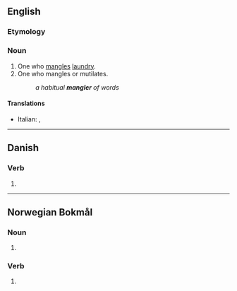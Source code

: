 ==English==

===Etymology===
{{affix|en|mangle|-er|id2=agent noun}}

===Noun===
{{en-noun}}

# One who [[mangle]]s [[laundry]].
# One who mangles or mutilates.
#: ''a habitual '''mangler''' of words''

====Translations====
{{trans-top|person who mangles laundry}}
* Italian: {{t|it|manganatore|m}}, {{t|it|manganatrice|f}}
{{trans-mid}}
{{trans-bottom}}

----

==Danish==

===Verb===
{{head|da|verb form}}

# {{present tense of|mangle|lang=da}}

----

==Norwegian Bokmål==

===Noun===
{{head|nb|noun form|g=m}}

# {{inflection of|nb|mangel||indefinite|p}}

===Verb===
{{head|nb|verb form}}

# {{inflection of|nb|mangle||pres}}